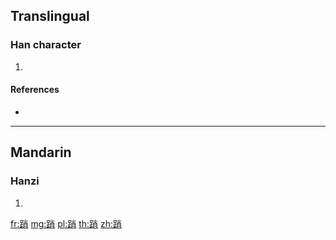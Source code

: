 {{character info/new}}
==Translingual==

===Han character===
{{Han char|rn=157|rad=足|as=07|sn=14|four=69127|canj=RMFB}}

# {{defn|Han|sort=足07}}

====References====
* {{Han ref|kx=1226.260|dkj=37564|dj=1698.180|hdz=63708.100|uh=8E03|ud=36355|bh=E45D|bd=58461}}

----

==Mandarin==

===Hanzi===
{{cmn-hanzi|pin=[[xiāo]] ([[xiao1]])|wg=hsiao<sup>1</sup>}}

# {{defn|lang=cmn|sort=足07}}

[[fr:踃]]
[[mg:踃]]
[[pl:踃]]
[[th:踃]]
[[zh:踃]]